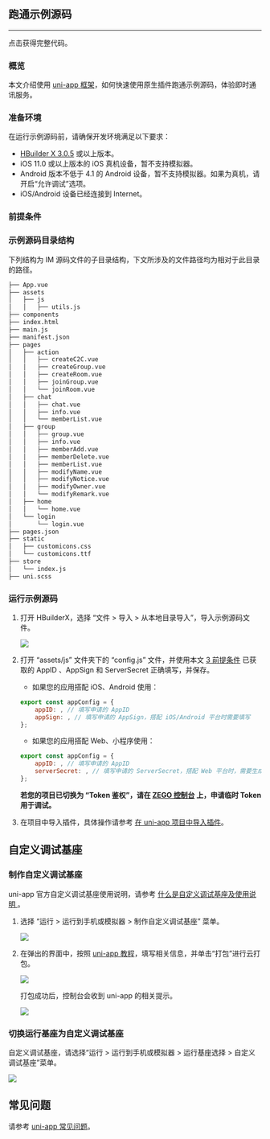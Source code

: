 
## 跑通示例源码
---

<Card title="示例源码" href="https://storage.zego.im/zim/example/uni-app/ZIMUniAppExample.zip" target="_blank">点击获得完整代码。</Card>

### 概览

本文介绍使用 [uni-app 框架](https://uniapp.dcloud.io/)，如何快速使用原生插件跑通示例源码，体验即时通讯服务。

### 准备环境

在运行示例源码前，请确保开发环境满足以下要求：

- [HBuilder X 3.0.5](https://www.dcloud.io/hbuilderx.html) 或以上版本。
- iOS 11.0 或以上版本的 iOS 真机设备，暂不支持模拟器。
- Android 版本不低于 4.1 的 Android 设备，暂不支持模拟器。如果为真机，请开启“允许调试”选项。
- iOS/Android 设备已经连接到 Internet。

### 前提条件

<Content />
<Content1 />

### 示例源码目录结构

下列结构为 IM 源码文件的子目录结构，下文所涉及的文件路径均为相对于此目录的路径。

```bash
├── App.vue
├── assets
│   ├── js
│   │   ├── utils.js
├── components
├── index.html
├── main.js
├── manifest.json
├── pages
│   ├── action
│   │   ├── createC2C.vue
│   │   ├── createGroup.vue
│   │   ├── createRoom.vue
│   │   ├── joinGroup.vue
│   │   └── joinRoom.vue
│   ├── chat
│   │   ├── chat.vue
│   │   ├── info.vue
│   │   └── memberList.vue
│   ├── group
│   │   ├── group.vue
│   │   ├── info.vue
│   │   ├── memberAdd.vue
│   │   ├── memberDelete.vue
│   │   ├── memberList.vue
│   │   ├── modifyName.vue
│   │   ├── modifyNotice.vue
│   │   ├── modifyOwner.vue
│   │   └── modifyRemark.vue
│   ├── home
│   │   └── home.vue
│   └── login
│       └── login.vue
├── pages.json
├── static
│   ├── customicons.css
│   └── customicons.ttf
├── store
│   └── index.js
├── uni.scss
```

### 运行示例源码

1. 打开 HBuilderX，选择 “文件 > 导入 > 从本地目录导入”，导入示例源码文件。

    <Frame width="512" height="auto" caption="">
      <img src="https://storage.zego.im/sdk-doc/Pics/ZIM/Web/import_uni_project.png" />
    </Frame>


2. 打开 “assets/js” 文件夹下的 “config.js” 文件，并使用本文 [3 前提条件](#3-前提条件) 已获取的 AppID 、AppSign 和 ServerSecret 正确填写，并保存。

    - 如果您的应用搭配 iOS、Android 使用：

    ```javascript
    export const appConfig = {
        appID: , // 填写申请的 AppID
        appSign: , // 填写申请的 AppSign，搭配 iOS/Android 平台时需要填写
    }; 
    ```

    - 如果您的应用搭配 Web、小程序使用：

    ```javascript
    export const appConfig = {
        appID: , // 填写申请的 AppID
        serverSecret: , // 填写申请的 ServerSecret，搭配 Web 平台时，需要生成 Token 使用
    }; 
    ```

    **若您的项目已切换为 “Token 鉴权”，请在 [ZEGO 控制台](https://console.zego.im) 上，申请临时 Token 用于调试。**

3. 在项目中导入插件，具体操作请参考 [在 uni-app 项目中导入插件](./Send%20and%20receive%20messages.mdx#在-uni-app-项目中导入插件)。


## 自定义调试基座

### 制作自定义调试基座

<Note title="说明">

uni-app 官方自定义调试基座使用说明，请参考 [什么是自定义调试基座及使用说明 ](https://ask.dcloud.net.cn/article/35115)。 
</Note>

1. 选择 “运行 > 运行到手机或模拟器 > 制作自定义调试基座” 菜单。

    <Frame width="512" height="auto" caption=""><img src="https://storage.zego.im/sdk-doc/Pics/ZIM/UniApp/uni_1.png" /></Frame>

2. 在弹出的界面中，按照 [uni-app 教程](https://ask.dcloud.net.cn/article/35115)，填写相关信息，并单击“打包”进行云打包。

    <Frame width="512" height="auto" caption=""><img src="https://storage.zego.im/sdk-doc/Pics/ZIM/UniApp/uni_2.png" /></Frame>

    打包成功后，控制台会收到 uni-app 的相关提示。

    <Frame width="512" height="auto" caption=""><img src="https://storage.zego.im/sdk-doc/Pics/QuickStart/Packaged_successfully_uniapp.png" /></Frame>


### 切换运行基座为自定义调试基座

自定义调试基座，请选择“运行 > 运行到手机或模拟器 > 运行基座选择 > 自定义调试基座”菜单。

<Frame width="512" height="auto" caption=""><img src="https://storage.zego.im/sdk-doc/Pics/ZIM/UniApp/uni_3.png" /></Frame>


## 常见问题

请参考 [uni-app 常见问题](https://uniapp.dcloud.net.cn/faq.html#app%E5%B8%B8%E8%A7%81%E9%97%AE%E9%A2%98)。
